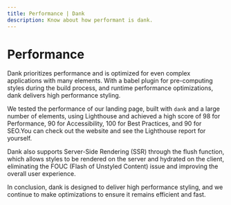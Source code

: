 ```yaml
---
title: Performance | Dank
description: Know about how performant is dank.
---
```



<Meta title="Overview/Performance" />

# Performance

Dank prioritizes performance and is optimized for even complex applications with many elements. With a babel plugin for pre-computing styles during the build process, and runtime performance optimizations, dank delivers high performance styling.

We tested the performance of our landing page, built with `dank` and a large number of elements, using Lighthouse and achieved a high score of 98 for Performance, 90 for Accessibility, 100 for Best Practices, and 90 for SEO.You can check out the website and see the Lighthouse report for yourself.

Dank also supports Server-Side Rendering (SSR) through the flush function, which allows styles to be rendered on the server and hydrated on the client, eliminating the FOUC (Flash of Unstyled Content) issue and improving the overall user experience.

In conclusion, dank is designed to deliver high performance styling, and we continue to make optimizations to ensure it remains efficient and fast.
